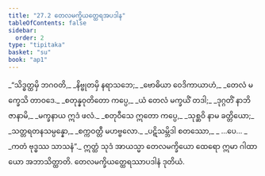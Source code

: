 ```yaml
---
title: "27.2 တေလမက္ခိယတ္ထေရအပဒါန"
tableOfContents: false
sidebar:
  order: 2
type: "tipitaka"
basket: "su"
book: "ap1"
---
```



<DynamicBreadcrumb />

<Division number="6" book="ap1" e="ch" v="20" p="260">

<Paragraph number="3165" type="verses" book="ap1">
_“သိဒ္ဓတ္ထမှိ ဘဂဝတိ,_  
_နိဗ္ဗုတမှိ နရာသဘေ;_  
_ဗောဓိယာ ဝေဒိကာယာဟံ,_  
_တေလံ မက္ခေသိ တာဝဒေ._  

</Paragraph>

</Division>
<Division number="7" book="ap1" e="ch" v="20" p="260">

<Paragraph number="3166" type="verses" book="ap1">
_စတုန္နဝုတိတော ကပ္ပေ,_  
_ယံ တေလံ မက္ခယိံ တဒါ;_  
_ဒုဂ္ဂတိံ နာဘိဇာနာမိ,_  
_မက္ခနာယ ဣဒံ ဖလံ._  

</Paragraph>

</Division>
<Division number="8" book="ap1" e="ch" v="20" p="260">

<Paragraph number="3167" type="verses" book="ap1">
_စတုဝီသေ ဣတော ကပ္ပေ,_  
_သုစ္ဆဝိ နာမ ခတ္တိယော;_  
_သတ္တရတနသမ္ပန္နော,_  
_စက္ကဝတ္တီ မဟဗ္ဗလော._  

</Paragraph>

</Division>
<Division number="9" book="ap1" e="ch" v="20" p="260">

<Paragraph number="3168" type="verses" book="ap1">
_ပဋိသမ္ဘိဒါ စတဿော,_  
_ …ပေ… _  
_ကတံ ဗုဒ္ဓဿ သာသနံ”._  

</Paragraph>

<Paragraph number="3169" book="ap1">
ဣတ္ထံ သုဒံ အာယသ္မာ တေလမက္ခိယော ထေရော ဣမာ ဂါထာယော အဘာသိတ္ထာတိ.

</Paragraph>
</Division>

<Paragraph number="3170" type="center" book="ap1">
တေလမက္ခိယတ္ထေရဿာပဒါနံ ဒုတိယံ.
</Paragraph>